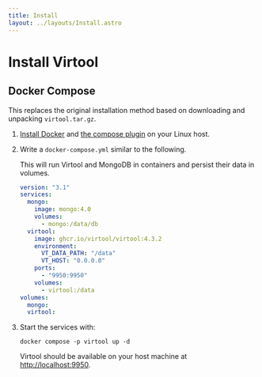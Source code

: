 ```yaml
---
title: Install
layout: ../layouts/Install.astro
---
```



# Install Virtool

## Docker Compose

<Note color="blue">

This replaces the original installation method based on downloading and unpacking
`virtool.tar.gz`.

</Note>

1. [Install Docker](https://docs.docker.com/engine/install/ubuntu/#install-using-the-repository) and
   [the compose plugin](https://docs.docker.com/compose/install/linux/#install-using-the-repository) on your Linux host.
2. Write a `docker-compose.yml` similar to the following.

   This will run Virtool and MongoDB in containers and persist their data in volumes.

   ```yaml
   version: "3.1"
   services:
     mongo:
       image: mongo:4.0
       volumes:
         - mongo:/data/db
     virtool:
       image: ghcr.io/virtool/virtool:4.3.2
       environment:
         VT_DATA_PATH: "/data"
         VT_HOST: "0.0.0.0"
       ports:
         - "9950:9950"
       volumes:
         - virtool:/data
   volumes:
     mongo:
     virtool:
   ```

3. Start the services with:

   ```shell
   docker compose -p virtool up -d
   ```

   Virtool should be available on your host machine at [http://localhost:9950](http://localhost:9950).
